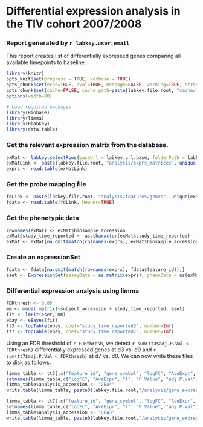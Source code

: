 # Differential expression analysis in the TIV cohort 2007/2008

### Report generated by `r labkey.user.email`


This report creates list of differentially expressed genes comparing all available timepoints to baseline. 



```r
library(knitr)
opts_knit$set(progress = TRUE, verbose = TRUE)
opts_chunk$set(echo=TRUE, eval=TRUE, message=FALSE, warning=TRUE, error=TRUE, dev="png", fig.width=6, fig.height=4, dpi=100, autodep=FALSE)
opts_chunk$set(cache=FALSE, cache.path=paste(labkey.file.root, "cache/limma_analysis-TIV0708/", sep="/"))
options(width=80)
```

```r
# Load required packages
library(Biobase)
library(limma)
library(Rlabkey)
library(data.table)
```

### Get the relevant expression matrix from the database.
```r
exMat <- labkey.selectRows(baseUrl = labkey.url.base, folderPath = labkey.url.path, schemaName = "study", queryName = "gene_expression_matrices", colFilter=makeFilter( c( 'expression_matrix_accession', 'IN', 'EXPM0003' ) ), colNameOpt="rname")
exMatLink <- paste(labkey.file.root, "analysis/exprs_matrices", unique(exMat$file_info_name), sep="/")
exprs <- read.table(exMatLink)
```

### Get the probe mapping file
```r
fdLink <- paste(labkey.file.root, "analysis/features2genes", unique(exMat$feature_mapping_file), sep="/")
fdata <- read.table(fdLink, header=TRUE)
```

### Get the phenotypic data
```r
rownames(exMat) <- exMat$biosample_accession
exMat$study_time_reported <- as.character(exMat$study_time_reported)
exMat <- exMat[na.omit(match(colnames(exprs), exMat$biosample_accession)),]
```

### Create an expressionSet
```r
fdata <- fdata[na.omit(match(rownames(exprs), fdata$feature_id)),]
eset <- ExpressionSet(assayData = as.matrix(exprs), phenoData = as(exMat, "AnnotatedDataFrame"), featureData = as(fdata, "AnnotatedDataFrame"))
```

### Differential expression analysis using limma
```r
FDRthresh <- 0.05
mm <- model.matrix(~subject_accession + study_time_reported, eset)
fit <- lmFit(eset, mm)
ebay <- eBayes(fit)
tt3 <- topTable(ebay, coef="study_time_reported3", number=Inf)
tt7 <- topTable(ebay, coef="study_time_reported7", number=Inf)
```

Using an FDR threshold of `r FDRthresh`, we detect `r sum(tt3$adj.P.Val < FDRthresh)` differentially expressed genes at d3 vs. d0 and `r sum(tt7$adj.P.Val < FDRthresh)` at d7 vs. d0. We can now write these files to disk as follows:

```r
limma_table <- tt3[,c("feature_id", "gene_symbol", "logFC", "AveExpr", "t", "P.Value", "adj.P.Val")]
setnames(limma_table,c("logFC", "AveExpr", "t", "P.Value", "adj.P.Val"), c("log_fc", "ave_expr", "statistic", "p_value", "adj_p_val"))
limma_table$analysis_accession <- "GEA4"
write.table(limma_table, paste0(labkey.file.root,"/analysis/gene_expression_analysis/limma/limma_table_TIV_0708_D3vsD0.tsv"),sep="\t", quote=FALSE, row.names=FALSE)

limma_table <- tt7[,c("feature_id", "gene_symbol", "logFC", "AveExpr", "t", "P.Value", "adj.P.Val")]
setnames(limma_table,c("logFC", "AveExpr", "t", "P.Value", "adj.P.Val"), c("log_fc", "ave_expr", "statistic", "p_value", "adj_p_val"))
limma_table$analysis_accession <- "GEA3"
write.table(limma_table, paste0(labkey.file.root,"/analysis/gene_expression_analysis/limma/limma_table_TIV_0708_D7vsD0.tsv"),sep="\t", quote=FALSE, row.names=FALSE)
```
